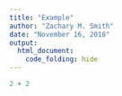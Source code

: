 ```yaml
---
title: "Example"
author: "Zachary M. Smith"
date: "November 16, 2018"
output: 
  html_document:
    code_folding: hide
---
```


```r
2 + 2
```
